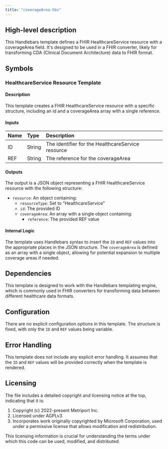 ```yaml
---
title: "coverageArea.hbs"
---
```


## High-level description
This Handlebars template defines a FHIR HealthcareService resource with a coverageArea field. It's designed to be used in a FHIR converter, likely for transforming CDA (Clinical Document Architecture) data to FHIR format.

## Symbols

### HealthcareService Resource Template
#### Description
This template creates a FHIR HealthcareService resource with a specific structure, including an id and a coverageArea array with a single reference.

#### Inputs
| Name | Type | Description |
|:-----|:-----|:------------|
| ID | String | The identifier for the HealthcareService resource |
| REF | String | The reference for the coverageArea |

#### Outputs
The output is a JSON object representing a FHIR HealthcareService resource with the following structure:
- `resource`: An object containing:
  - `resourceType`: Set to "HealthcareService"
  - `id`: The provided ID
  - `coverageArea`: An array with a single object containing:
    - `reference`: The provided REF value

#### Internal Logic
The template uses Handlebars syntax to insert the `ID` and `REF` values into the appropriate places in the JSON structure. The `coverageArea` is defined as an array with a single object, allowing for potential expansion to multiple coverage areas if needed.

## Dependencies
This template is designed to work with the Handlebars templating engine, which is commonly used in FHIR converters for transforming data between different healthcare data formats.

## Configuration
There are no explicit configuration options in this template. The structure is fixed, with only the `ID` and `REF` values being variable.

## Error Handling
This template does not include any explicit error handling. It assumes that the `ID` and `REF` values will be provided correctly when the template is rendered.

## Licensing
The file includes a detailed copyright and licensing notice at the top, indicating that it is:
1. Copyright (c) 2022-present Metriport Inc.
2. Licensed under AGPLv3
3. Incorporates work originally copyrighted by Microsoft Corporation, used under a permissive license that allows modification and redistribution.

This licensing information is crucial for understanding the terms under which this code can be used, modified, and distributed.